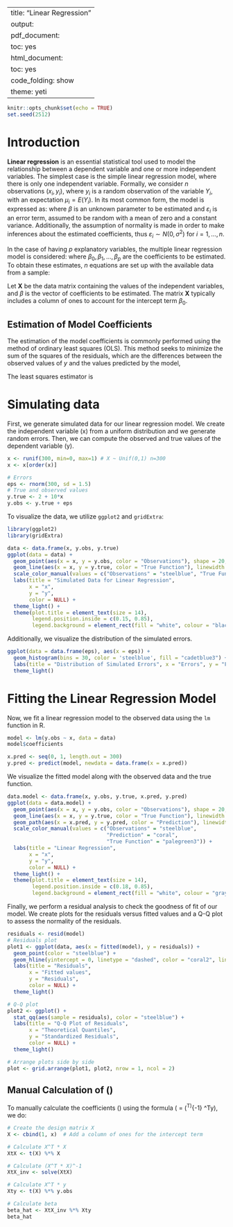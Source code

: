 
---
title: "Linear Regression"
output:
  pdf_document:
    toc: yes
  html_document:
    toc: yes
    code_folding: show
    theme: yeti
---

```r
knitr::opts_chunk$set(echo = TRUE)
set.seed(2512)
```

# Introduction

**Linear regression** is an essential statistical tool used to model the relationship between a dependent variable and one or more independent variables. The simplest case is the simple linear regression model, where there is only one independent variable. Formally, we consider $n$ observations $(x_i, y_i)$, where $y_i$ is a random observation of the variable $Y_i$, with an expectation $\mu_i = E(Y_i)$. In its most common form, the model is expressed as:
\begin{equation*}
    Y_i = \mu_i + \varepsilon_i, \text{ where }  \mu_i = x_i\beta
\end{equation*}
where $\beta$ is an unknown parameter to be estimated and $\varepsilon_i$ is an error term, assumed to be random with a mean of zero and a constant variance. Additionally, the assumption of normality is made in order to make inferences about the estimated coefficients, thus $\varepsilon_i \sim N(0, \sigma^2)$ for $i = 1, \dotsc, n$.

In the case of having $p$ explanatory variables, the multiple linear regression model is considered:
\begin{equation*}
    \mu_i = \beta_0 + \beta_1x_{i1} + \beta_2x_{i2} + \cdots + \beta_px_{ip}
\end{equation*}
where $\beta_0, \beta_1, \dots, \beta_p$ are the coefficients to be estimated. To obtain these estimates, $n$ equations are set up with the available data from a sample:
\begin{equation}\label{eq:RegLineal}
    y_i = \beta_0 + \beta_1x_{i1} + \beta_2x_{i2} + \cdots + \beta_px_{ip} + \varepsilon_i, \text{ for } i=1,...,n.
\end{equation}

Let $\mathbf{X}$ be the data matrix containing the values of the independent variables, and $\beta$ is the vector of coefficients to be estimated. The matrix $\mathbf{X}$ typically includes a column of ones to account for the intercept term $\beta_0$.

## Estimation of Model Coefficients

The estimation of the model coefficients is commonly performed using the method of ordinary least squares (OLS). This method seeks to minimize the sum of the squares of the residuals, which are the differences between the observed values of $y$ and the values predicted by the model,
\begin{equation}\label{eq:OLS}
    \operatorname{Min} || y - \mathbf{X}\beta||^2.
\end{equation}

The least squares estimator is
    \begin{equation*}
        \hat{\beta} = (\mathbf{X}^T\mathbf{X})^{-1} \mathbf{X}^Ty.
    \end{equation*}


# Simulating data

First, we generate simulated data for our linear regression model. We create the independent variable \(x\) from a uniform distribution and we generate random errors. Then, we can compute the observed and true values of the dependent variable \(y\).

```r
x <- runif(300, min=0, max=1) # X ~ Unif(0,1) n=300
x <- x[order(x)]

# Errors
eps <- rnorm(300, sd = 1.5)
# True and observed values
y.true <- 2 + 10*x
y.obs <- y.true + eps
```

To visualize the data, we utilize `ggplot2` and `gridExtra`:
```r
library(ggplot2)
library(gridExtra)
```

```r
data <- data.frame(x, y.obs, y.true)
ggplot(data = data) +
  geom_point(aes(x = x, y = y.obs, color = "Observations"), shape = 20, size = 2) +
  geom_line(aes(x = x, y = y.true, color = "True Function"), linewidth = 1) +
  scale_color_manual(values = c("Observations" = "steelblue", "True Function" = "coral")) +
  labs(title = "Simulated Data for Linear Regression",
       x = "x",
       y = "y",
       color = NULL) +
  theme_light() +
  theme(plot.title = element_text(size = 14),
        legend.position.inside = c(0.15, 0.85),  
        legend.background = element_rect(fill = "white", colour = "black")) 
```

Additionally, we visualize the distribution of the simulated errors.

```r
ggplot(data = data.frame(eps), aes(x = eps)) +
  geom_histogram(bins = 30, color = 'steelblue', fill = "cadetblue3") +
  labs(title = "Distribution of Simulated Errors", x = "Errors", y = "Frequency") +
  theme_light()
```

# Fitting the Linear Regression Model

Now, we fit a linear regression model to the observed data using the `lm` function in R.

```r
model <- lm(y.obs ~ x, data = data)
model$coefficients

x.pred <- seq(0, 1, length.out = 300)
y.pred <- predict(model, newdata = data.frame(x = x.pred))
```


We visualize the fitted model along with the observed data and the true function.

```r
data.model <- data.frame(x, y.obs, y.true, x.pred, y.pred)
ggplot(data = data.model) +
  geom_point(aes(x = x, y = y.obs, color = "Observations"), shape = 20, size = 2) +
  geom_line(aes(x = x, y = y.true, color = "True Function"), linewidth = 1) +
  geom_path(aes(x = x.pred, y = y.pred, color = "Prediction"), linewidth = 1) +
  scale_color_manual(values = c("Observations" = "steelblue", 
                                "Prediction" = "coral",
                                "True Function" = "palegreen3")) +
  labs(title = "Linear Regression",
       x = "x",
       y = "y",
       color = NULL) +
  theme_light() +
  theme(plot.title = element_text(size = 14),
        legend.position.inside = c(0.18, 0.85),  
        legend.background = element_rect(fill = "white", colour = "gray50")) 
```



Finally, we perform a residual analysis to check the goodness of fit of our model. We create plots for the residuals versus fitted values and a Q-Q plot to assess the normality of the residuals.

```r
residuals <- resid(model)
# Residuals plot
plot1 <- ggplot(data, aes(x = fitted(model), y = residuals)) +
  geom_point(color = "steelblue") + 
  geom_hline(yintercept = 0, linetype = "dashed", color = "coral2", linewidth=1) +
  labs(title = "Residuals",
       x = "Fitted values",
       y = "Residuals",
       color = NULL) +
  theme_light()

# Q-Q plot
plot2 <- ggplot() +
  stat_qq(aes(sample = residuals), color = "steelblue") +
  labs(title = "Q-Q Plot of Residuals",
       x = "Theoretical Quantiles",
       y = "Standardized Residuals",
       color = NULL) +
  theme_light()

# Arrange plots side by side
plot <- grid.arrange(plot1, plot2, nrow = 1, ncol = 2)
```


## Manual Calculation of \(\hat{\beta}\)

To manually calculate the coefficients \(\hat{\beta}\) using the formula \(\hat{\beta} = (\mathbf{X}^T\mathbf{X})^{-1} \mathbf{X}^Ty\), we do:

```r
# Create the design matrix X
X <- cbind(1, x)  # Add a column of ones for the intercept term

# Calculate X^T * X
XtX <- t(X) %*% X

# Calculate (X^T * X)^-1
XtX_inv <- solve(XtX)

# Calculate X^T * y
Xty <- t(X) %*% y.obs

# Calculate beta
beta_hat <- XtX_inv %*% Xty
beta_hat
```

